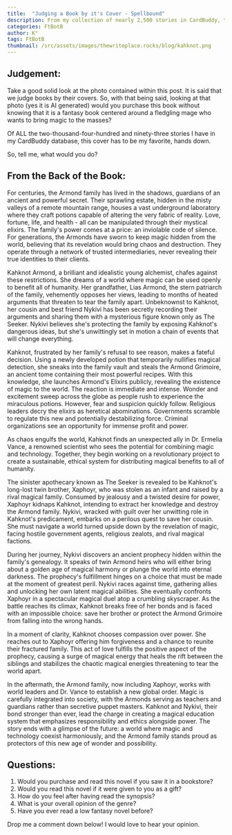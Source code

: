 ```yaml
---
title:  "Judging a Book by it's Cover - Spellbound"
description: From my collection of nearly 2,500 stories in CardBuddy, this cover art for my fantasy novel about a fledgling mage holds a special place as my absolute favorite. It introduces readers to the world of the Armond family, where ancient magical secrets and modern ambitions collide through the story of Kahknot, a young alchemist determined to democratize magic. While the cover purposefully doesn't reveal all these elements at first glance, I'm curious whether it would intrigue readers enough to pick up the book without knowing the full premise - especially since we all tend to judge books by their covers.
categories: FtBotB
author: K°
tags: FtBotB
thumbnail: /src/assets/images/thewriteplace.rocks/blog/kahknot.png
---
```


<LightboxImage src="/src/assets/images/thewriteplace.rocks/blog/kahknot.png" alt="" />

## Judgement:
Take a good solid look at the photo contained within this post. It is said that we judge books by their covers. So, with that being said, looking at that photo (yes it is AI generated) would you purchase this book without knowing that it is a fantasy book centered around a fledgling mage who wants to bring magic to the masses?

Of ALL the two-thousand-four-hundred and ninety-three stories I have in my CardBuddy database, this cover has to be my favorite, hands down.

So, tell me, what would you do?

From the Back of the Book:
---
For centuries, the Armond family has lived in the shadows, guardians of an ancient and powerful secret. Their sprawling estate, hidden in the misty valleys of a remote mountain range, houses a vast underground laboratory where they craft potions capable of altering the very fabric of reality. Love, fortune, life, and health - all can be manipulated through their mystical elixirs. The family's power comes at a price: an inviolable code of silence. For generations, the Armonds have sworn to keep magic hidden from the world, believing that its revelation would bring chaos and destruction. They operate through a network of trusted intermediaries, never revealing their true identities to their clients.

Kahknot Armond, a brilliant and idealistic young alchemist, chafes against these restrictions. She dreams of a world where magic can be used openly to benefit all of humanity. Her grandfather, Lias Armond, the stern patriarch of the family, vehemently opposes her views, leading to months of heated arguments that threaten to tear the family apart. Unbeknownst to Kahknot, her cousin and best friend Nykivi has been secretly recording their arguments and sharing them with a mysterious figure known only as The Seeker. Nykivi believes she's protecting the family by exposing Kahknot's dangerous ideas, but she's unwittingly set in motion a chain of events that will change everything.

Kahknot, frustrated by her family's refusal to see reason, makes a fateful decision. Using a newly developed potion that temporarily nullifies magical detection, she sneaks into the family vault and steals the Armond Grimoire, an ancient tome containing their most powerful recipes. With this knowledge, she launches Armond's Elixirs publicly, revealing the existence of magic to the world. The reaction is immediate and intense. Wonder and excitement sweep across the globe as people rush to experience the miraculous potions. However, fear and suspicion quickly follow. Religious leaders decry the elixirs as heretical abominations. Governments scramble to regulate this new and potentially destabilizing force. Criminal organizations see an opportunity for immense profit and power.

As chaos engulfs the world, Kahknot finds an unexpected ally in Dr. Ermelia Vance, a renowned scientist who sees the potential for combining magic and technology. Together, they begin working on a revolutionary project to create a sustainable, ethical system for distributing magical benefits to all of humanity.

The sinister apothecary known as The Seeker is revealed to be Kahknot's long-lost twin brother, Xaphoyr, who was stolen as an infant and raised by a rival magical family. Consumed by jealousy and a twisted desire for power, Xaphoyr kidnaps Kahknot, intending to extract her knowledge and destroy the Armond family. Nykivi, wracked with guilt over her unwitting role in Kahknot's predicament, embarks on a perilous quest to save her cousin. She must navigate a world turned upside down by the revelation of magic, facing hostile government agents, religious zealots, and rival magical factions.

During her journey, Nykivi discovers an ancient prophecy hidden within the family's genealogy. It speaks of twin Armond heirs who will either bring about a golden age of magical harmony or plunge the world into eternal darkness. The prophecy's fulfillment hinges on a choice that must be made at the moment of greatest peril. Nykivi races against time, gathering allies and unlocking her own latent magical abilities. She eventually confronts Xaphoyr in a spectacular magical duel atop a crumbling skyscraper. As the battle reaches its climax, Kahknot breaks free of her bonds and is faced with an impossible choice: save her brother or protect the Armond Grimoire from falling into the wrong hands.

In a moment of clarity, Kahknot chooses compassion over power. She reaches out to Xaphoyr offering him forgiveness and a chance to reunite their fractured family. This act of love fulfills the positive aspect of the prophecy, causing a surge of magical energy that heals the rift between the siblings and stabilizes the chaotic magical energies threatening to tear the world apart.

In the aftermath, the Armond family, now including Xaphoyr, works with world leaders and Dr. Vance to establish a new global order. Magic is carefully integrated into society, with the Armonds serving as teachers and guardians rather than secretive puppet masters. Kahknot and Nykivi, their bond stronger than ever, lead the charge in creating a magical education system that emphasizes responsibility and ethics alongside power. The story ends with a glimpse of the future: a world where magic and technology coexist harmoniously, and the Armond family stands proud as protectors of this new age of wonder and possibility.

## Questions:
1. Would you purchase and read this novel if you saw it in a bookstore?
2. Would you read this novel if it were given to you as a gift?
3. How do you feel after having read the synopsis?
4. What is your overall opinion of the genre?
5. Have you ever read a low fantasy novel before?

Drop me a comment down below! I would love to hear your opinion.


